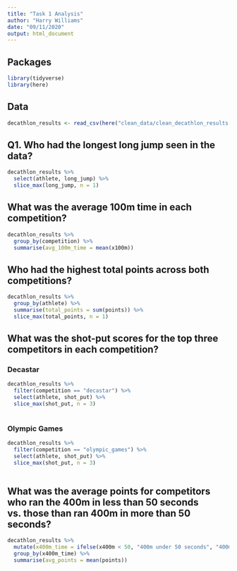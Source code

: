 ```yaml
---
title: "Task 1 Analysis"
author: "Harry Williams"
date: "09/11/2020"
output: html_document
---
```

## Packages
```r
library(tidyverse)
library(here)
```

## Data
```r
decathlon_results <- read_csv(here("clean_data/clean_decathlon_results.csv"))
```

## Q1. Who had the longest long jump seen in the data?

```r
decathlon_results %>% 
  select(athlete, long_jump) %>% 
  slice_max(long_jump, n = 1)
```


## What was the average 100m time in each competition?
```r
decathlon_results %>% 
  group_by(competition) %>% 
  summarise(avg_100m_time = mean(x100m))
```

## Who had the highest total points across both competitions?
```r
decathlon_results %>% 
  group_by(athlete) %>% 
  summarise(total_points = sum(points)) %>% 
  slice_max(total_points, n = 1)
```

## What was the shot-put scores for the top three competitors in each competition?
### Decastar
```r
decathlon_results %>% 
  filter(competition == "decastar") %>% 
  select(athlete, shot_put) %>% 
  slice_max(shot_put, n = 3)
    
```
### Olympic Games
```r
decathlon_results %>% 
  filter(competition == "olympic_games") %>% 
  select(athlete, shot_put) %>% 
  slice_max(shot_put, n = 3)
    
```
## What was the average points for competitors who ran the 400m in less than 50 seconds vs. those than ran 400m in more than 50 seconds?
```r
decathlon_results %>% 
  mutate(x400m_time = ifelse(x400m < 50, "400m under 50 seconds", "400m over 50 seconds")) %>% 
  group_by(x400m_time) %>% 
  summarise(avg_points = mean(points))


```

